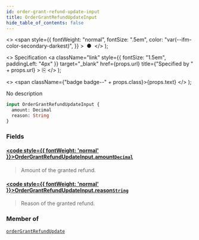 ```yaml
---
id: order-grant-refund-update-input
title: OrderGrantRefundUpdateInput
hide_table_of_contents: false
---
```


  <>
    <span
      style={{
        fontWeight: "normal",
        fontSize: ".5em",
        color: "var(--ifm-color-secondary-darkest)",
      }}
    >
      &nbsp;●&nbsp;
    </span>
  </>
);

  <>
    Specification
    <a
      className="link"
      style={{ fontSize: "1.5em", paddingLeft: "4px" }}
      target="\_blank"
      href={props.url}
      title={"Specified by " + props.url}
    >
      ⎘
    </a>
  </>
);

  <>
    <span className={"badge badge--" + props.class}>{props.text}</span>
  </>
);

No description

```graphql
input OrderGrantRefundUpdateInput {
  amount: Decimal
  reason: String
}
```

### Fields

#### [<code style={{ fontWeight: 'normal' }}>OrderGrantRefundUpdateInput.<b>amount</b></code>](#)<Bullet />[`Decimal`](../../api-reference/scalars/decimal) <Badge class="secondary" text="scalar"/>

> Amount of the granted refund.

#### [<code style={{ fontWeight: 'normal' }}>OrderGrantRefundUpdateInput.<b>reason</b></code>](#)<Bullet />[`String`](../../api-reference/scalars/string) <Badge class="secondary" text="scalar"/>

> Reason of the granted refund.

### Member of

[`orderGrantRefundUpdate`](../../api-reference/mutations/order-grant-refund-update) <Badge class="secondary" text="mutation"/>
